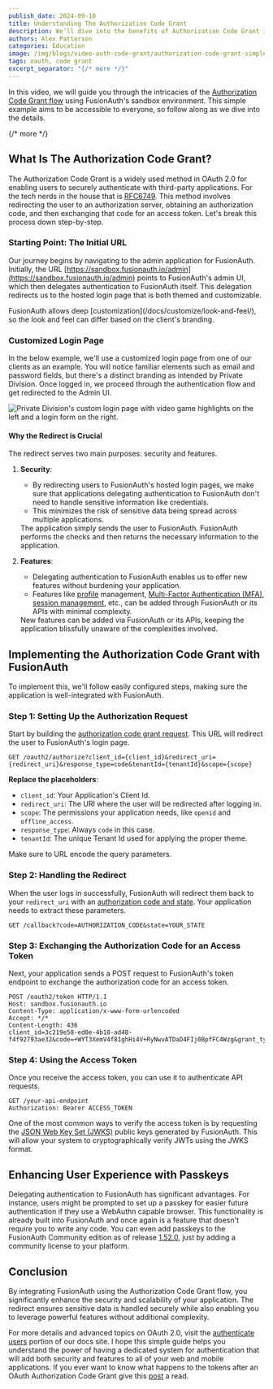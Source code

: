 ```yaml
---
publish_date: 2024-09-10
title: Understanding The Authorization Code Grant
description: We'll dive into the benefits of Authorization Code Grant in simplifying your app's authentication flows.
authors: Alex Patterson
categories: Education
image: /img/blogs/video-auth-code-grant/authorization-code-grant-simple.png
tags: oauth, code grant
excerpt_separator: "{/* more */}"
---
```


In this video, we will guide you through the intricacies of the [Authorization Code Grant flow](/articles/login-authentication-workflows/webapp/oauth-authorization-code-grant-sessions-refresh-tokens-cookies) using FusionAuth's sandbox environment. This simple example aims to be accessible to everyone, so follow along as we dive into the details.

{/* more */}

<YouTube id="oM93FS83Jgk" />

## What Is The Authorization Code Grant?

The Authorization Code Grant is a widely used method in OAuth 2.0 for enabling users to securely authenticate with third-party applications. For the tech nerds in the house that is [RFC6749](https://datatracker.ietf.org/doc/html/rfc6749). This method involves redirecting the user to an authorization server, obtaining an authorization code, and then exchanging that code for an access token. 
Let's break this process down step-by-step.

### Starting Point: The Initial URL

Our journey begins by navigating to the admin application for FusionAuth. Initially, the URL [https://sandbox.fusionauth.io/admin](https://sandbox.fusionauth.io/admin) points to FusionAuth's admin UI, which then delegates authentication to FusionAuth itself. This delegation redirects us to the hosted login page that is both themed and customizable.

<Aside type="note">
FusionAuth allows deep [customization](/docs/customize/look-and-feel/), so the look and feel can differ based on the client's branding.
</Aside>

### Customized Login Page

In the below example, we'll use a customized login page from one of our clients as an example. You will notice familiar elements such as email and password fields, but there's a distinct branding as intended by Private Division. Once logged in, we proceed through the authentication flow and get redirected to the Admin UI.


![Private Division's custom login page with video game highlights on the left and a login form on the right.](/img/blogs/video-auth-code-grant/1-video-auth-code-grant.png)

#### Why the Redirect is Crucial

The redirect serves two main purposes: security and features.

1. **Security**:
    
    
    - By redirecting users to FusionAuth's hosted login pages, we make sure that applications delegating authentication to FusionAuth don't need to handle sensitive information like credentials.
    - This minimizes the risk of sensitive data being spread across multiple applications.
    
    <Aside type="note">
    The application simply sends the user to FusionAuth. FusionAuth performs the checks and then returns the necessary information to the application.
    </Aside>
2. **Features**:
    
    
    - Delegating authentication to FusionAuth enables us to offer new features without burdening your application.
    - Features like [profile](/docs/lifecycle/manage-users/account-management/updating-user-data) management, [Multi-Factor Authentication (MFA)](/docs/lifecycle/authenticate-users/multi-factor-authentication), [session management](/docs/lifecycle/authenticate-users/logout-session-management), etc., can be added through FusionAuth or its APIs with minimal complexity.
    
    <Aside type="note">
    New features can be added via FusionAuth or its APIs, keeping the application blissfully unaware of the complexities involved.
    </Aside>

## Implementing the Authorization Code Grant with FusionAuth

To implement this, we'll follow easily configured steps, making sure the application is well-integrated with FusionAuth.

### Step 1: Setting Up the Authorization Request

Start by building the [authorization code grant request](https://fusionauth.io/docs/lifecycle/authenticate-users/oauth/endpoints#authorization-code-grant-request). This URL will redirect the user to FusionAuth's login page.

```http
GET /oauth2/authorize?client_id={client_id}&redirect_uri={redirect_uri}&response_type=code&tenantId={tenantId}&scope={scope}
```

**Replace the placeholders**:

- `client_id`: Your Application's Client Id.
- `redirect_uri`: The URI where the user will be redirected after logging in.
- `scope`: The permissions your application needs, like `openid` and `offline_access`.
- `response_type`: Always `code` in this case.
- `tenantId`: The unique Tenant Id used for applying the proper theme.

<Aside type="tip">
Make sure to URL encode the query parameters.
</Aside>

### Step 2: Handling the Redirect

When the user logs in successfully, FusionAuth will redirect them back to your `redirect_uri` with an [authorization code and state](/docs/lifecycle/authenticate-users/oauth/endpoints#response). Your application needs to extract these parameters.

```http
GET /callback?code=AUTHORIZATION_CODE&state=YOUR_STATE
```

### Step 3: Exchanging the Authorization Code for an Access Token

Next, your application sends a POST request to FusionAuth's token endpoint to exchange the authorization code for an access token.

```http
POST /oauth2/token HTTP/1.1
Host: sandbox.fusionauth.io
Content-Type: application/x-www-form-urlencoded
Accept: */*
Content-Length: 436
client_id=3c219e58-ed0e-4b18-ad48-f4f92793ae32&code=+WYT3XemV4f81ghHi4V+RyNwvATDaD4FIj0BpfFC4Wzg&grant_type=authorization_code&redirect_uri=https%3A%2F%2F.sandbox.fusionauth.io
```

### Step 4: Using the Access Token

Once you receive the access token, you can use it to authenticate API requests.

```http
GET /your-api-endpoint
Authorization: Bearer ACCESS_TOKEN
```

One of the most common ways to verify the access token is by requesting the [JSON Web Key Set (JWKS)](/docs/lifecycle/authenticate-users/oauth/endpoints#json-web-key-set-jwks) public keys generated by FusionAuth. This will allow your system to cryptographically verify JWTs using the JWKS format.

## Enhancing User Experience with Passkeys

Delegating authentication to FusionAuth has significant advantages. For instance, users might be prompted to set up a passkey for easier future authentication if they use a WebAuthn capable browser. This functionality is already built into FusionAuth and once again is a feature that doesn't require you to write any code. You can even add passkeys to the FusionAuth Community edition as of release [1.52.0](https://fusionauth.io/docs/release-notes/#version-1-52-0), just by adding a community license to your platform.

## Conclusion

By integrating FusionAuth using the Authorization Code Grant flow, you significantly enhance the security and scalability of your application. The redirect ensures sensitive data is handled securely while also enabling you to leverage powerful features without additional complexity.

For more details and advanced topics on OAuth 2.0, visit the [authenticate users](/docs/lifecycle/authenticate-users/) portion of our docs site. I hope this simple guide helps you understand the power of having a dedicated system for authentication that will add both security and features to all of your web and mobile applications. If you ever want to know what happens to the tokens after an OAuth Authorization Code Grant give this [post](/blog/what-happens-after-oauth-authentication-event) a read.